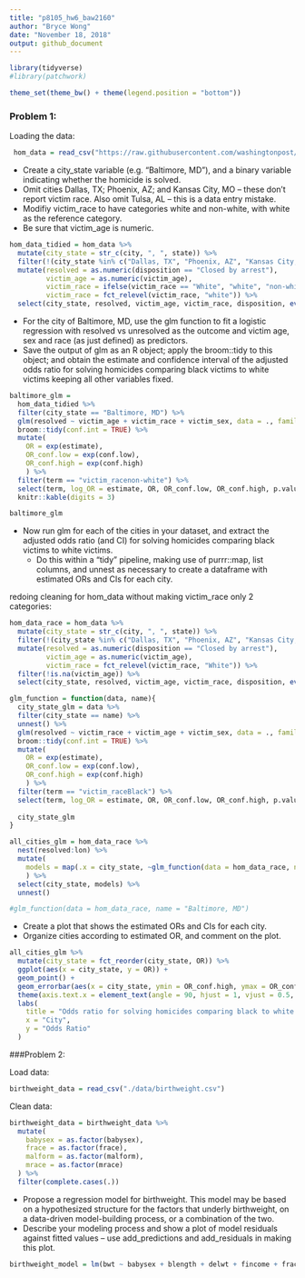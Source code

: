 ```yaml
---
title: "p8105_hw6_baw2160"
author: "Bryce Wong"
date: "November 18, 2018"
output: github_document
---
```


```r
library(tidyverse)
#library(patchwork)

theme_set(theme_bw() + theme(legend.position = "bottom"))
```

### Problem 1:

Loading the data: 

```r
 hom_data = read_csv("https://raw.githubusercontent.com/washingtonpost/data-homicides/master/homicide-data.csv")
```

* Create a city_state variable (e.g. “Baltimore, MD”), and a binary variable indicating whether the homicide is solved. 
* Omit cities Dallas, TX; Phoenix, AZ; and Kansas City, MO – these don’t report victim race. Also omit Tulsa, AL – this is a data entry mistake. 
* Modifiy victim_race to have categories white and non-white, with white as the reference category. 
* Be sure that victim_age is numeric.

```r
hom_data_tidied = hom_data %>% 
  mutate(city_state = str_c(city, ", ", state)) %>% 
  filter(!(city_state %in% c("Dallas, TX", "Phoenix, AZ", "Kansas City, MO", "Tulsa, AL"))) %>% 
  mutate(resolved = as.numeric(disposition == "Closed by arrest"),
         victim_age = as.numeric(victim_age),
         victim_race = ifelse(victim_race == "White", "white", "non-white"),
         victim_race = fct_relevel(victim_race, "white")) %>% 
  select(city_state, resolved, victim_age, victim_race, disposition, everything())
```

* For the city of Baltimore, MD, use the glm function to fit a logistic regression with resolved vs unresolved as the outcome and victim age, sex and race (as just defined) as predictors. 
* Save the output of glm as an R object; apply the broom::tidy to this object; and obtain the estimate and confidence interval of the adjusted odds ratio for solving homicides comparing black victims to white victims keeping all other variables fixed.

```r
baltimore_glm = 
  hom_data_tidied %>% 
  filter(city_state == "Baltimore, MD") %>% 
  glm(resolved ~ victim_age + victim_race + victim_sex, data = ., family = binomial()) %>% 
  broom::tidy(conf.int = TRUE) %>% 
  mutate(
    OR = exp(estimate),
    OR_conf.low = exp(conf.low),
    OR_conf.high = exp(conf.high)
    ) %>%
  filter(term == "victim_racenon-white") %>% 
  select(term, log_OR = estimate, OR, OR_conf.low, OR_conf.high, p.value) %>% 
  knitr::kable(digits = 3)

baltimore_glm
```

* Now run glm for each of the cities in your dataset, and extract the adjusted odds ratio (and CI) for solving homicides comparing black victims to white victims. 
    * Do this within a “tidy” pipeline, making use of purrr::map, list columns, and unnest as necessary to create a dataframe with estimated ORs and CIs for each city.
    
redoing cleaning for hom_data without making victim_race only 2 categories:

```r
hom_data_race = hom_data %>% 
  mutate(city_state = str_c(city, ", ", state)) %>% 
  filter(!(city_state %in% c("Dallas, TX", "Phoenix, AZ", "Kansas City, MO", "Tulsa, AL"))) %>% 
  mutate(resolved = as.numeric(disposition == "Closed by arrest"),
         victim_age = as.numeric(victim_age),
         victim_race = fct_relevel(victim_race, "White")) %>% 
  filter(!is.na(victim_age)) %>% 
  select(city_state, resolved, victim_age, victim_race, disposition, everything()) 
```


```r
glm_function = function(data, name){
  city_state_glm = data %>% 
  filter(city_state == name) %>% 
  unnest() %>% 
  glm(resolved ~ victim_race + victim_age + victim_sex, data = ., family = binomial()) %>% 
  broom::tidy(conf.int = TRUE) %>% 
  mutate(
    OR = exp(estimate),
    OR_conf.low = exp(conf.low),
    OR_conf.high = exp(conf.high)
    ) %>%
  filter(term == "victim_raceBlack") %>% 
  select(term, log_OR = estimate, OR, OR_conf.low, OR_conf.high, p.value)
  
  city_state_glm
}
```

```r
all_cities_glm = hom_data_race %>% 
  nest(resolved:lon) %>% 
  mutate(
    models = map(.x = city_state, ~glm_function(data = hom_data_race, name = .x))
    ) %>% 
  select(city_state, models) %>% 
  unnest()

#glm_function(data = hom_data_race, name = "Baltimore, MD")
```

* Create a plot that shows the estimated ORs and CIs for each city. 
* Organize cities according to estimated OR, and comment on the plot.

```r
all_cities_glm %>%
  mutate(city_state = fct_reorder(city_state, OR)) %>% 
  ggplot(aes(x = city_state, y = OR)) + 
  geom_point() +
  geom_errorbar(aes(x = city_state, ymin = OR_conf.high, ymax = OR_conf.low)) +
  theme(axis.text.x = element_text(angle = 90, hjust = 1, vjust = 0.5, size = 6)) +
  labs(
    title = "Odds ratio for solving homicides comparing black to white victims",
    x = "City",
    y = "Odds Ratio"
  )
```

###Problem 2:

Load data:

```r
birthweight_data = read_csv("./data/birthweight.csv")
```

Clean data:

```r
birthweight_data = birthweight_data %>% 
  mutate(
    babysex = as.factor(babysex),
    frace = as.factor(frace),
    malform = as.factor(malform),
    mrace = as.factor(mrace)
  ) %>% 
  filter(complete.cases(.))
```

* Propose a regression model for birthweight. This model may be based on a hypothesized structure for the factors that underly birthweight, on a data-driven model-building process, or a combination of the two. 
* Describe your modeling process and show a plot of model residuals against fitted values – use add_predictions and add_residuals in making this plot.

```r
birthweight_model = lm(bwt ~ babysex + blength + delwt + fincome + frace + gaweeks + malform + mrace + pnumlbw + pnumsga + ppbmi + ppwt + smoken + wtgain, data = birthweight_data)
```

